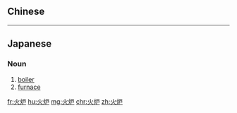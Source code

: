 {{also|火爐}}
==Chinese==
{{zh-see|火爐}}

----

==Japanese==
{{ja-kanjitab|か|ろ|yomi=o}}

===Noun===
{{ja-noun|かろ|kyu=火爐}}

# [[boiler]]
# [[furnace]]

[[fr:火炉]]
[[hu:火炉]]
[[mg:火炉]]
[[chr:火炉]]
[[zh:火炉]]
